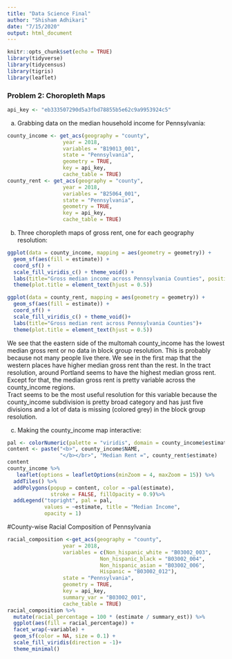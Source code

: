 ```yaml
---
title: "Data Science Final"
author: "Shisham Adhikari"
date: "7/15/2020"
output: html_document
---
```


```r
knitr::opts_chunk$set(echo = TRUE)
library(tidyverse)
library(tidycensus)
library(tigris)
library(leaflet)
```

### Problem 2: Choropleth Maps
```r
api_key <- "eb333507290d5a3fbd78855b5e62c9a9953924c5"
```

a. Grabbing data on the median household income for Pennsylvania:
```r
county_income <- get_acs(geography = "county", 
                  year = 2018,
                  variables = "B19013_001",  
                  state = "Pennsylvania",
                  geometry = TRUE, 
                  key = api_key, 
                  cache_table = TRUE) 
county_rent <- get_acs(geography = "county", 
                  year = 2018,
                  variables = "B25064_001",  
                  state = "Pennsylvania",
                  geometry = TRUE, 
                  key = api_key, 
                  cache_table = TRUE) 
```

b. Three choropleth maps of gross rent, one for each geography resolution:
```r
ggplot(data = county_income, mapping = aes(geometry = geometry)) + 
  geom_sf(aes(fill = estimate)) +
  coord_sf() +
  scale_fill_viridis_c() + theme_void() +
  labs(title="Gross median income across Pennsylvania Counties", position="center")+
  theme(plot.title = element_text(hjust = 0.5))

ggplot(data = county_rent, mapping = aes(geometry = geometry)) + 
  geom_sf(aes(fill = estimate)) +
  coord_sf() +
  scale_fill_viridis_c() + theme_void()+
  labs(title="Gross median rent across Pennsylvania Counties")+
  theme(plot.title = element_text(hjust = 0.5))
```
We see that the eastern side of the multomah county_income has the lowest median gross rent or no data in block group resolution. This is probably because not many people live there. We see in the first map that the western places have higher median gross rent than the rest. In the tract resolution, around Portland seems to have the highest median gross rent. Except for that, the median gross rent is pretty variable across the county_income regions.   
Tract seems to be the most useful resolution for this variable because the county_income subdivision is pretty broad category and has just five divisions and a lot of data is missing (colored grey) in the block group resolution. 
 
c. Making the county_income map interactive:
```r
pal <- colorNumeric(palette = "viridis", domain = county_income$estimate)
content <- paste("<b>", county_income$NAME,
                 "</b></br>", "Median Rent =", county_rent$estimate)
content
county_income %>%
   leaflet(options = leafletOptions(minZoom = 4, maxZoom = 15)) %>%
  addTiles() %>%
  addPolygons(popup = content, color = ~pal(estimate),
              stroke = FALSE, fillOpacity = 0.9)%>%
  addLegend("topright", pal = pal, 
            values = ~estimate, title = "Median Income",
            opacity = 1)
```

#County-wise Racial Composition of Pennsylvania
```r
racial_composition <-get_acs(geography = "county", 
                  year = 2018,
                  variables = c(Non_hispanic_white = "B03002_003",
                              Non_hispanic_black = "B03002_004", 
                              Non_hispanic_asian = "B03002_006",
                              Hispanic = "B03002_012"),  
                  state = "Pennsylvania",
                  geometry = TRUE, 
                  key = api_key, 
                  summary_var = "B03002_001",
                  cache_table = TRUE) 
racial_composition %>%
  mutate(racial_percentage = 100 * (estimate / summary_est)) %>%        
  ggplot(aes(fill = racial_percentage)) +
  facet_wrap(~variable) +                       
  geom_sf(color = NA, size = 0.1) +
  scale_fill_viridis(direction = -1)+
  theme_minimal()
```

